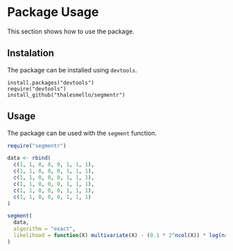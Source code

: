 # Package Usage

This section shows how to use the package.

## Instalation

The package can be installed using `devtools`.

```
install.packages("devtools")
require("devtools")
install_github("thalesmello/segmentr")
```

## Usage

The package can be used with the `segment` function.

```r
require("segmentr")

data <- rbind(
  c(1, 1, 0, 0, 0, 1, 1, 1),
  c(1, 1, 0, 0, 0, 1, 1, 1),
  c(1, 1, 0, 0, 0, 1, 1, 1),
  c(1, 1, 0, 0, 0, 1, 1, 1),
  c(1, 1, 0, 0, 0, 1, 1, 1),
  c(1, 1, 0, 0, 0, 1, 1, 1)
)

segment(
  data,
  algorithm = "exact",
  likelihood = function(X) multivariate(X) - (0.1 * 2^ncol(X)) * log(nrow(X))
)
```

